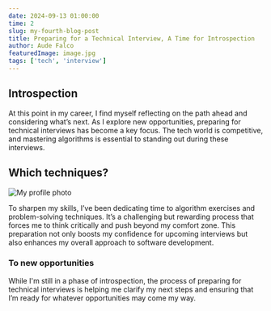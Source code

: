 ```yaml
---
date: 2024-09-13 01:00:00
time: 2
slug: my-fourth-blog-post
title: Preparing for a Technical Interview, A Time for Introspection
author: Aude Falco
featuredImage: image.jpg
tags: ['tech', 'interview']
---
```


## Introspection

At this point in my career, I find myself reflecting on the path ahead and considering what’s next. As I explore new opportunities, preparing for technical interviews has become a key focus. The tech world is competitive, and mastering algorithms is essential to standing out during these interviews.

## Which techniques?

![My profile photo](profile.jpg)

To sharpen my skills, I’ve been dedicating time to algorithm exercises and problem-solving techniques. It’s a challenging but rewarding process that forces me to think critically and push beyond my comfort zone. This preparation not only boosts my confidence for upcoming interviews but also enhances my overall approach to software development.

### To new opportunities

While I'm still in a phase of introspection, the process of preparing for technical interviews is helping me clarify my next steps and ensuring that I’m ready for whatever opportunities may come my way.
